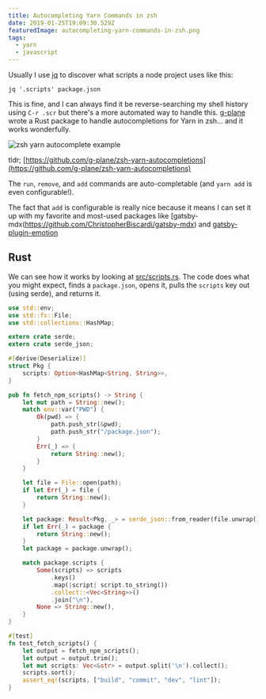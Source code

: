 ```yaml
---
title: Autocompleting Yarn Commands in zsh
date: 2019-01-25T19:09:30.529Z
featuredImage: autocompleting-yarn-commands-in-zsh.png
tags:
  - yarn
  - javascript
---
```


Usually I use [jq](https://stedolan.github.io/jq/) to
discover what scripts a node project uses like this:

```shell
jq '.scripts' package.json
```

This is fine, and I can always find it be reverse-searching
my shell history using `C-r .scr` but there's a more
automated way to handle this. [g-plane](https://gplane.win/)
wrote a Rust package to handle autocompletions for Yarn in
zsh... and it works wonderfully.

![zsh yarn autocomplete example](/img/zsh-yarn-autocompletions.gif "zsh yarn autocomplete example")

tldr;
[https://github.com/g-plane/zsh-yarn-autocompletions](https://github.com/g-plane/zsh-yarn-autocompletions)

The `run`, `remove`, and `add` commands are auto-completable
(and `yarn add` is even configurable!).

The fact that `add` is configurable is really nice because
it means I can set it up with my favorite and most-used
packages like
[gatsby-mdx(https://github.com/ChristopherBiscardi/gatsby-mdx)
and
[gatsby-plugin-emotion](https://www.gatsbyjs.org/packages/gatsby-plugin-emotion/)

## Rust

We can see how it works by looking at
[src/scripts.rs](https://github.com/g-plane/zsh-yarn-autocompletions/blob/fbf01b061fb7656617a62d62147e5dd33978d2cd/src/scripts.rs).
The code does what you might expect, finds a `package.json`,
opens it, pulls the `scripts` key out (using serde), and
returns it.

```rust
use std::env;
use std::fs::File;
use std::collections::HashMap;

extern crate serde;
extern crate serde_json;

#[derive(Deserialize)]
struct Pkg {
    scripts: Option<HashMap<String, String>>,
}

pub fn fetch_npm_scripts() -> String {
    let mut path = String::new();
    match env::var("PWD") {
        Ok(pwd) => {
            path.push_str(&pwd);
            path.push_str("/package.json");
        }
        Err(_) => {
            return String::new();
        }
    }

    let file = File::open(path);
    if let Err(_) = file {
        return String::new();
    }

    let package: Result<Pkg, _> = serde_json::from_reader(file.unwrap());
    if let Err(_) = package {
        return String::new();
    }
    let package = package.unwrap();

    match package.scripts {
        Some(scripts) => scripts
            .keys()
            .map(|script| script.to_string())
            .collect::<Vec<String>>()
            .join("\n"),
        None => String::new(),
    }
}

#[test]
fn test_fetch_scripts() {
    let output = fetch_npm_scripts();
    let output = output.trim();
    let mut scripts: Vec<&str> = output.split('\n').collect();
    scripts.sort();
    assert_eq!(scripts, ["build", "commit", "dev", "lint"]);
}
```
